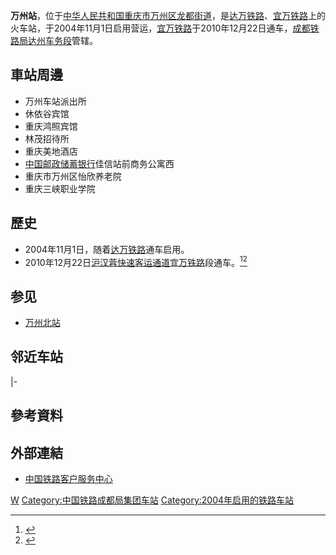 {{Expand|time=2016-04-22T04:40:36+00:00}}
{{Infobox China railway station
|车站名称 =万州站
|图片 = 万州火车站 - panoramio.jpg
|图片介绍 = 
|其他名称 = 
|车站拼音 = Wanzhou
|英文名称=Wanzhou Railway Station
|车站代码 = 30156<ref>{{cite book|title=中华人民共和国铁路车站代码（GB/T 10302-2010）|publisher=中国标准出版社|year=2010|isbn=155066140495|ignore-isbn-error=true|pages=37}}</ref>
|电报码 = WYW
|拼音码 = WZH
|车站位置 = [[重庆市|重庆市]][[万州区|万州区]][[龙都街道_(重庆市)|龙都街道]]
|归属 =[[成都铁路局|成都铁路局]][[达州车务段|达州车务段]]
|线路 = [[达万铁路|达万铁路]]、[[宜万铁路|宜万铁路]]（万凉线）
|车站等级 = [[三等站_(中國)|三等站]]
|月台数目 = 
|股道数目 = 
}}
'''万州站'''，位于[[中华人民共和国|中华人民共和国]][[重庆市|重庆市]][[万州区|万州区]][[龙都街道_(重庆市)|龙都街道]]，是[[达万铁路|达万铁路]]、[[宜万铁路|宜万铁路]]上的火车站，于2004年11月1日启用营运，[[宜万铁路|宜万铁路]]于2010年12月22日通车，[[成都铁路局|成都铁路局]][[达州车务段|达州车务段]]管辖。
==車站周邊==
* 万州车站派出所
* 休依谷宾馆
* 重庆鸿照宾馆
* 林茂招待所
* 重庆美地酒店
* [[中国邮政储蓄银行|中国邮政储蓄银行]]佳信站前商务公寓西
* 重庆市万州区怡欣养老院
* 重庆三峡职业学院

==歷史==
* 2004年11月1日，随着[[达万铁路|达万铁路]]通车启用。
* 2010年12月22日[[沪汉蓉快速客运通道|沪汉蓉快速客运通道]][[宜万铁路|宜万铁路]]段通车。<ref>{{Cite web |url=http://news.sxxw.net/html/201012/23/259700.shtml |title=宜万线给力 川东门户洞开 万州：从此贯通西东 |access-date=2016-04-22 |archive-url=https://web.archive.org/web/20161009120534/http://news.sxxw.net/html/201012/23/259700.shtml |archive-date=2016-10-09 |dead-url=yes }}</ref><ref>{{Cite web |url=http://www.chnrailway.com/news/20101222/1222296599.html |title=宜万铁路今日举行盛大首发通车典礼 |accessdate=2016-04-22 |archive-date=2016-10-09 |archive-url=https://web.archive.org/web/20161009151058/http://www.chnrailway.com/news/20101222/1222296599.html |dead-url=no }}</ref>

== 参见 ==
*[[万州北站|万州北站]]

==邻近车站==
{{start rail box|[[File:China_Railways.svg|16px]] [[中国铁路|中国铁路]]}}
{{s-inop|[[万州西站|万州西站]]|{{站|达州}}方向}}
{{s-line|[[达万铁路|达万铁路]]<br />万州站}}
{{terminus}}
|-
{{s-inop|[[五桥站_(重庆市)|五桥站]]|{{站|宜昌东}}方向}}
{{s-line|[[宜万铁路|宜万铁路]]万凉线<br />← 9km 万州站 {{0}}{{0}}{{0}} {{0}}{{0}}}}
{{terminus}}
{{end box}}

==參考資料==
{{reflist}}
==外部連結==
* [http://www.12306.cn/mormhweb/ 中国铁路客户服务中心]{{Wayback|url=http://www.12306.cn/mormhweb/ |date=20180205163941 }}
{{China-rail-stub}}
{{达万铁路}}
{{宜万铁路凉万段}}
[[Category:万州区铁路车站|W]]
[[Category:中国铁路成都局集团车站|Category:中国铁路成都局集团车站]]
[[Category:2004年启用的铁路车站|Category:2004年启用的铁路车站]]